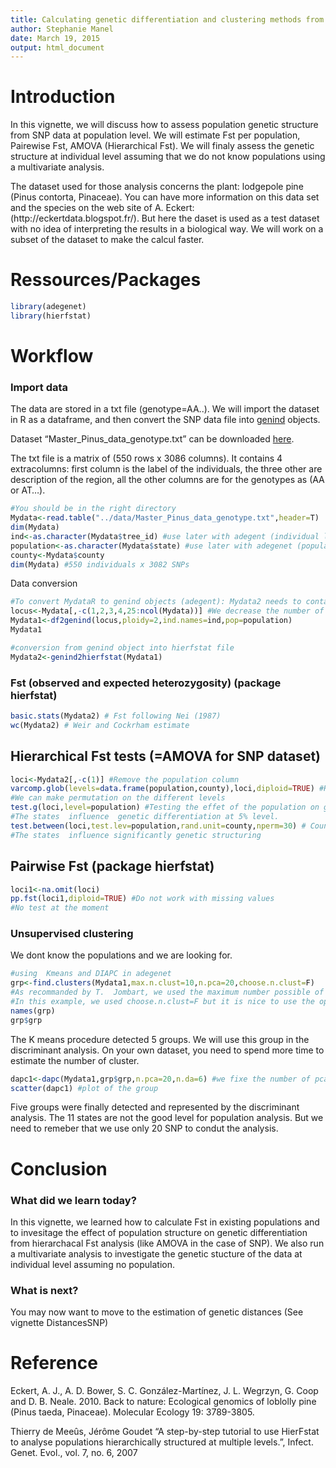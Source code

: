```yaml
---
title: Calculating genetic differentiation and clustering methods from SNP data
author: Stephanie Manel
date: March 19, 2015
output: html_document
---
```


Introduction
========================================================

In this vignette, we will discuss how to assess population genetic structure from SNP data at population level. 
We will estimate Fst per population, Pairewise Fst, AMOVA (Hierarchical Fst). We will finaly assess the genetic structure at individual level assuming that we do not know populations using a multivariate analysis.
 

The dataset used for those analysis concerns the plant: lodgepole pine (Pinus contorta, Pinaceae). You can have more information on this data set and the species on the web site of A. Eckert:  (http://eckertdata.blogspot.fr/).
But here the daset is used as a test dataset with no idea of interpreting the results in a biological way. We will work on a subset of the dataset to make  the calcul faster.



Ressources/Packages
========================================================

 

```r
library(adegenet)
library(hierfstat)


```


Workflow
========================================================
### Import data

The data are stored in a txt file (genotype=AA..). We will  import the dataset in R as a dataframe, and then  convert the SNP data file into [genind](http://www.inside-r.org/packages/cran/adegenet/docs/.valid.genind) objects. 

Dataset "Master_Pinus_data_genotype.txt" can be downloaded [here]().

The  txt file is a matrix of (550 rows x 3086 columns). It contains 4 extracolumns: first column is the label of the individuals, the three other are description of the region, all the other columns are for the genotypes as (AA or AT...).

```r

#You should be in the right directory
Mydata<-read.table("../data/Master_Pinus_data_genotype.txt",header=T)   
dim(Mydata)  
ind<-as.character(Mydata$tree_id) #use later with adegent (individual labels)
population<-as.character(Mydata$state) #use later with adegenet (population labels)
county<-Mydata$county 
dim(Mydata) #550 individuals x 3082 SNPs
```

Data conversion

```r
 
#To convert MydataR to genind objects (adegent): Mydata2 needs to contain only genotypes
locus<-Mydata[,-c(1,2,3,4,25:ncol(Mydata))] #We decrease the number of snp to make the calcul faster: 20 SNPs
Mydata1<-df2genind(locus,ploidy=2,ind.names=ind,pop=population)
Mydata1

#conversion from genind object into hierfstat file
Mydata2<-genind2hierfstat(Mydata1) 


```

### Fst  (observed and expected heterozygosity)  (package hierfstat)

```r
basic.stats(Mydata2) # Fst following Nei (1987)
wc(Mydata2) # Weir and Cockrham estimate
```

## Hierarchical Fst tests (=AMOVA for SNP dataset)

```r
loci<-Mydata2[,-c(1)] #Remove the population column
varcomp.glob(levels=data.frame(population,county),loci,diploid=TRUE) #Hierarchical Fst (=AMOVA for SNPsor biallelic markers)
#We can make permutation on the different levels
test.g(loci,level=population) #Testing the effet of the population on genetic differentiation. Individuals are randomly permutated among states
#The states  influence  genetic differentiation at 5% level.
test.between(loci,test.lev=population,rand.unit=county,nperm=30) # Counties are permuted among states
#The states  influence significantly genetic structuring
```


## Pairwise Fst (package hierfstat)

```r
loci1<-na.omit(loci)
pp.fst(loci1,diploid=TRUE) #Do not work with missing values
#No test at the moment

```


### Unsupervised clustering  
We dont know the populations and we are looking for.

```r
#using  Kmeans and DIAPC in adegenet 
grp<-find.clusters(Mydata1,max.n.clust=10,n.pca=20,choose.n.clust=F) 
#As recommanded by T.  Jombart, we used the maximum number possible of PCA axis which is 20 here.See detailed tutorial on this method for more information (http://adegenet.r-forge.r-project.org/)
#In this example, we used choose.n.clust=F but it is nice to use the option T and then you will be able to choose the number of clusters. 
names(grp)
grp$grp
```

The K means procedure detected 5 groups. We will use this group in the discriminant analysis. On your own dataset, you need to spend more time to estimate the number of cluster.

```r
dapc1<-dapc(Mydata1,grp$grp,n.pca=20,n.da=6) #we fixe the number of pca axis, and the number of axis retained by the DA
scatter(dapc1) #plot of the group
```
Five groups were finally detected and represented by the discriminant analysis. The 11 states are not the good level for population analysis. But we need to remeber that we use only 20 SNP to condut the analysis.

Conclusion
========================================================
 
### What did we learn today?

In this vignette, we learned how to calculate Fst in existing populations and to invesitage the effect of population structure on genetic differentiation from hierarchacal Fst analysis (like AMOVA in the case of SNP). We also run a multivariate analysis to investigate the genetic stucture of the data at individual level assuming no population.  

### What is next?
You may now want to move to the estimation of genetic distances  (See vignette DistancesSNP)
  
 
 
Reference
========================================================

Eckert, A. J., A. D. Bower, S. C. González-Martínez, J. L. Wegrzyn, G. Coop and D. B. Neale. 2010. Back to nature: Ecological genomics of loblolly pine (Pinus taeda, Pinaceae). Molecular Ecology 19: 3789-3805.


Thierry de Meeûs, Jérôme Goudet "A step-by-step tutorial to use HierFstat to analyse populations hierarchically structured at multiple levels.", Infect. Genet. Evol., vol. 7, no. 6, 2007 


